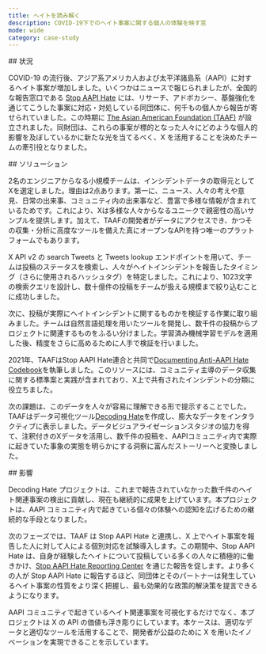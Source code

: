 ```yaml
---
title: ヘイトを読み解く
description: COVID-19下でのヘイト事案に関する個人の体験を映す窓
mode: wide
category: case-study
---
```


<div id="situation">
  ## 状況
</div>

COVID-19 の流行後、アジア系アメリカ人および太平洋諸島系（AAPI）に対するヘイト事案が増加しました。いくつかはニュースで報じられましたが、全国的な報告窓口である [Stop AAPI Hate](https://stopaapihate.org/) には、リサーチ、アドボカシー、基盤強化を通じてこうした事案に対応・対処している同団体に、何千もの個人から報告が寄せられていました。この時期に [The Asian American Foundation (TAAF)](https://www.taaf.org/) が設立されました。同財団は、これらの事案が標的となった人々にどのような個人的影響を及ぼしているかに新たな光を当てるべく、X を活用することを決めたチームの牽引役となりました。

<div id="solution">
  ## ソリューション
</div>

2名のエンジニアからなる小規模チームは、インシデントデータの取得元としてXを選定しました。理由は2点あります。第一に、ニュース、人々の考えや意見、日常の出来事、コミュニティ内の出来事など、豊富で多様な情報が含まれているためです。これにより、Xは多様な人々からなるユニークで親密性の高いサンプルを提供します。加えて、TAAFの開発者がデータにアクセスでき、かつその収集・分析に高度なツールを備えた真にオープンなAPIを持つ唯一のプラットフォームでもあります。

X API v2 の search Tweets と Tweets lookup エンドポイントを用いて、チームは投稿のステータスを検索し、人々がヘイトインシデントを報告したタイミング（さらに使用されるハッシュタグ）を特定しました。これにより、1023文字の検索クエリを設計し、数十億件の投稿をチームが扱える規模まで絞り込むことに成功しました。

次に、投稿が実際にヘイトインシデントに関するものかを検証する作業に取り組みました。チームは自然言語処理を用いたツールを開発し、数千件の投稿からプロジェクトに関連するものをふるい分けました。学習済み機械学習モデルを適用した後、精度をさらに高めるために人手で検証を行いました。

2021年、TAAFはStop AAPI Hate連合と共同で[Documenting Anti-AAPI Hate Codebook](https://stopaapihate.org/wp-content/uploads/2021/12/SAH-x-TAAF-Codebook-FINAL-2021-08-19.pdf)を執筆しました。このリソースには、コミュニティ主導のデータ収集に関する標準案と実践が含まれており、X上で共有されたインシデントの分類に役立ちました。

次の課題は、このデータを人々が容易に理解できる形で提示することでした。TAAFはデータ可視化ツール[Decoding Hate](https://decodinghate.taaf.org/)を作成し、膨大なデータをインタラクティブに表示しました。データビジュアライゼーションスタジオの協力を得て、注釈付きのXデータを活用し、数千件の投稿を、AAPIコミュニティ内で実際に起きていた事象の実態を明らかにする洞察に富んだストーリーへと変換しました。

<div id="impact">
  ## 影響
</div>

Decoding Hate プロジェクトは、これまで報告されていなかった数千件のヘイト関連事案の検出に貢献し、現在も継続的に成果を上げています。本プロジェクトは、AAPI コミュニティ内で起きている個々の体験への認知を広げるための継続的な手段となりました。

次のフェーズでは、TAAF は Stop AAPI Hate と連携し、X 上でヘイト事案を報告した人に対して人による個別対応を試験導入します。この期間中、Stop AAPI Hate は、自身が経験したヘイトについて投稿している多くの人々に積極的に働きかけ、[Stop AAPI Hate Reporting Center](https://stopaapihate.org/) を通じた報告を促します。より多くの人が Stop AAPI Hate に報告するほど、同団体とそのパートナーは発生しているヘイト事案の性質をより深く把握し、最も効果的な政策的解決策を提言できるようになります。 

AAPI コミュニティで起きているヘイト関連事案を可視化するだけでなく、本プロジェクトは X の API の価値も浮き彫りにしています。本ケースは、適切なデータと適切なツールを活用することで、開発者が公益のために X を用いたイノベーションを実現できることを示しています。
